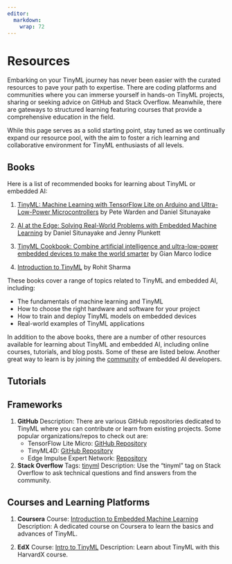 ```yaml
---
editor: 
  markdown: 
    wrap: 72
---
```


# Resources

Embarking on your TinyML journey has never been easier with the curated
resources to pave your path to expertise. There are coding platforms and
communities where you can immerse yourself in hands-on TinyML projects,
sharing or seeking advice on GitHub and Stack Overflow. Meanwhile, there
are gateways to structured learning featuring courses that provide a
comprehensive education in the field.

While this page serves as a solid starting point, stay tuned as we
continually expand our resource pool, with the aim to foster a rich
learning and collaborative environment for TinyML enthusiasts of all
levels.

## Books

Here is a list of recommended books for learning about TinyML or
embedded AI:

1.  [TinyML: Machine Learning with TensorFlow Lite on Arduino and
    Ultra-Low-Power
    Microcontrollers](https://www.amazon.com/TinyML-Learning-TensorFlow-Ultra-Low-Power-Microcontrollers/dp/1492052043)
    by Pete Warden and Daniel Situnayake

2.  [AI at the Edge: Solving Real-World Problems with Embedded Machine
    Learning](https://www.oreilly.com/library/view/ai-at-the/9781098120191/)
    by Daniel Situnayake and Jenny Plunkett

3.  [TinyML Cookbook: Combine artificial intelligence and
    ultra-low-power embedded devices to make the world
    smarter](https://www.amazon.com/TinyML-Cookbook-artificial-intelligence-ultra-low-power/dp/180181497X)
    by Gian Marco Iodice

4.  [Introduction to
    TinyML](https://www.amazon.com/Introduction-TinyML-Rohit-Sharma/dp/B0B5Q281L9)
    by Rohit Sharma

These books cover a range of topics related to TinyML and embedded AI,
including:

-   The fundamentals of machine learning and TinyML
-   How to choose the right hardware and software for your project
-   How to train and deploy TinyML models on embedded devices
-   Real-world examples of TinyML applications

In addition to the above books, there are a number of other resources
available for learning about TinyML and embedded AI, including online
courses, tutorials, and blog posts. Some of these are listed below.
Another great way to learn is by joining the
[community](./community.qmd) of embedded AI developers.

## Tutorials

## Frameworks

1.  **GitHub** Description: There are various GitHub repositories
    dedicated to TinyML where you can contribute or learn from existing
    projects. Some popular organizations/repos to check out are:
    -   TensorFlow Lite Micro: [GitHub
        Repository](https://github.com/tensorflow/tflite-micro)
    -   TinyML4D: [GitHub
        Repository](https://tinyml.seas.harvard.edu/4D/)
    -   Edge Impulse Expert Network:
        [Repository](https://docs.edgeimpulse.com/experts/)
2.  **Stack Overflow** Tags:
    [tinyml](https://stackoverflow.com/questions/tagged/tinyml)
    Description: Use the "tinyml" tag on Stack Overflow to ask technical
    questions and find answers from the community.

## Courses and Learning Platforms

1.  **Coursera** Course: [Introduction to Embedded Machine
    Learning](https://www.coursera.org/learn/introduction-to-embedded-machine-learning)
    Description: A dedicated course on Coursera to learn the basics and
    advances of TinyML.

2.  **EdX** Course: [Intro to
    TinyML](https://www.edx.org/professional-certificate/harvardx-tiny-machine-learning)
    Description: Learn about TinyML with this HarvardX course.

